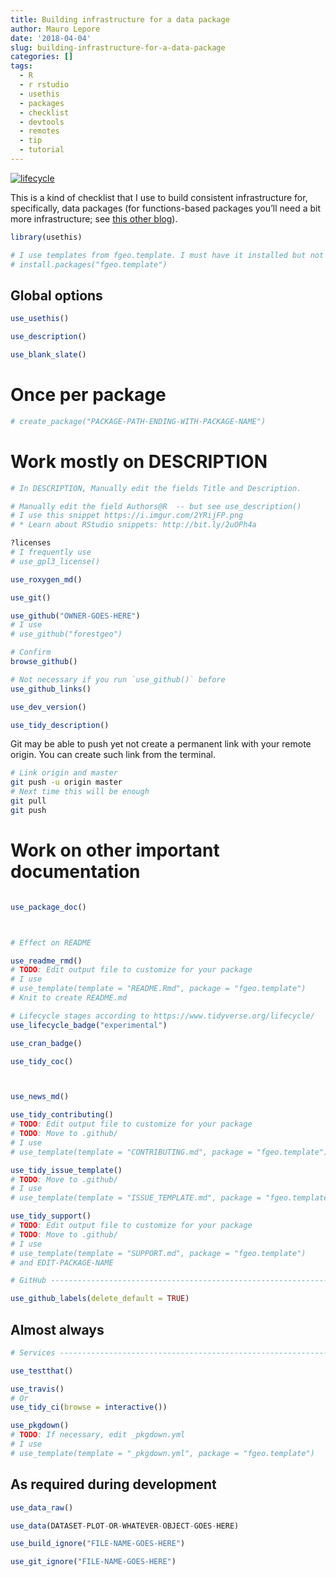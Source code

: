 ```yaml
---
title: Building infrastructure for a data package
author: Mauro Lepore
date: '2018-04-04'
slug: building-infrastructure-for-a-data-package
categories: []
tags:
  - R
  - r rstudio
  - usethis
  - packages
  - checklist
  - devtools
  - remotes
  - tip
  - tutorial
---
```


[![lifecycle](https://img.shields.io/badge/lifecycle-works_for_me-ff69b4.svg)](https://blog.codinghorror.com/the-works-on-my-machine-certification-program/)

This is a kind of checklist that I use to build consistent infrastructure for, specifically, data packages (for functions-based packages you'll need a bit more infrastructure; see [this other blog](http://bit.ly/2uI7Cjg)).

```R
library(usethis)

# I use templates from fgeo.template. I must have it installed but not loaded.
# install.packages("fgeo.template")
```

## Global options

```R
use_usethis()

use_description()

use_blank_slate()
```

# Once per package

```R
# create_package("PACKAGE-PATH-ENDING-WITH-PACKAGE-NAME")
```

# Work mostly on DESCRIPTION

```R
# In DESCRIPTION, Manually edit the fields Title and Description.

# Manually edit the field Authors@R  -- but see use_description()
# I use this snippet https://i.imgur.com/2YRijFP.png
# * Learn about RStudio snippets: http://bit.ly/2uOPh4a

?licenses
# I frequently use
# use_gpl3_license()

use_roxygen_md()

use_git()

use_github("OWNER-GOES-HERE")
# I use
# use_github("forestgeo")

# Confirm
browse_github()

# Not necessary if you run `use_github()` before
use_github_links()

use_dev_version()

use_tidy_description()
```

Git may be able to push yet not create a permanent link with your remote origin. You can create such link from the terminal.

```bash
# Link origin and master
git push -u origin master
# Next time this will be enough
git pull
git push
```

# Work on other important documentation

```R

use_package_doc()



# Effect on README

use_readme_rmd()
# TODO: Edit output file to customize for your package
# I use
# use_template(template = "README.Rmd", package = "fgeo.template")
# Knit to create README.md

# Lifecycle stages according to https://www.tidyverse.org/lifecycle/
use_lifecycle_badge("experimental")

use_cran_badge()

use_tidy_coc()



use_news_md()

use_tidy_contributing()
# TODO: Edit output file to customize for your package
# TODO: Move to .github/
# I use
# use_template(template = "CONTRIBUTING.md", package = "fgeo.template")

use_tidy_issue_template()
# TODO: Move to .github/
# I use
# use_template(template = "ISSUE_TEMPLATE.md", package = "fgeo.template")

use_tidy_support()
# TODO: Edit output file to customize for your package
# TODO: Move to .github/
# I use
# use_template(template = "SUPPORT.md", package = "fgeo.template")
# and EDIT-PACKAGE-NAME

# GitHub ------------------------------------------------------------------

use_github_labels(delete_default = TRUE)
```


## Almost always

```R
# Services ----------------------------------------------------------------

use_testthat()

use_travis()
# Or
use_tidy_ci(browse = interactive())

use_pkgdown()
# TODO: If necessary, edit _pkgdown.yml
# I use
# use_template(template = "_pkgdown.yml", package = "fgeo.template")
```

## As required during development

```R
use_data_raw()

use_data(DATASET-PLOT-OR-WHATEVER-OBJECT-GOES-HERE)

use_build_ignore("FILE-NAME-GOES-HERE")

use_git_ignore("FILE-NAME-GOES-HERE")
```
